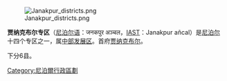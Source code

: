 [[File:Janakpur_districts.png|thumb]]

'''贾纳克布尔专区'''（[[尼泊尔语|尼泊尔语]]：जनकपुर अञ्चल，[[IAST|IAST]]：Janakpur añcal）是[[尼泊尔|尼泊尔]]十四个专区之一，属[[中部发展区|中部发展区]]。首府[[贾纳克布尔|贾纳克布尔]]。

下分6县。

{{尼泊爾行政區劃}}

[[Category:尼泊爾行政區劃|Category:尼泊爾行政區劃]]